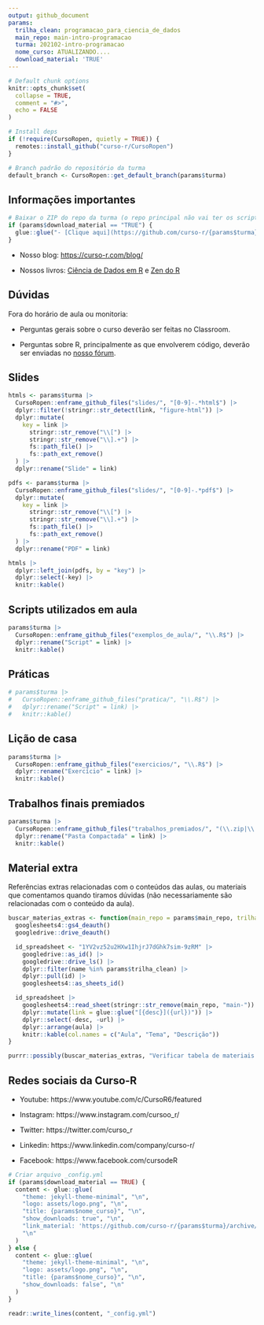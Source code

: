```yaml
---
output: github_document
params:
  trilha_clean: programacao_para_ciencia_de_dados
  main_repo: main-intro-programacao
  turma: 202102-intro-programacao
  nome_curso: ATUALIZANDO....
  download_material: 'TRUE'
---
```


<!-- README.md is generated from README.Rmd. Please edit that file -->

```r
# Default chunk options
knitr::opts_chunk$set(
  collapse = TRUE,
  comment = "#>",
  echo = FALSE
)

# Install deps
if (!require(CursoRopen, quietly = TRUE)) {
  remotes::install_github("curso-r/CursoRopen")
}

# Branch padrão do repositório da turma
default_branch <- CursoRopen::get_default_branch(params$turma)
```

## Informações importantes

```r
# Baixar o ZIP do repo da turma (o repo principal não vai ter os scripts feitos em aula)
if (params$download_material == "TRUE") {
  glue::glue("- [Clique aqui](https://github.com/curso-r/{params$turma}/archive/refs/heads/{default_branch}.zip) para baixar o material do curso.")
}
```

- Nosso blog: [https://curso-r.com/blog/](https://curso-r.com/blog/)

- Nossos livros: [Ciência de Dados em R](https://livro.curso-r.com/) e [Zen do R](https://curso-r.github.io/zen-do-r/)

## Dúvidas

Fora do horário de aula ou monitoria:

- Perguntas gerais sobre o curso deverão ser feitas no Classroom.

- Perguntas sobre R, principalmente as que envolverem código, deverão ser enviadas no [nosso fórum](https://discourse.curso-r.com/).

## Slides

```r
htmls <- params$turma |>
  CursoRopen::enframe_github_files("slides/", "[0-9]-.*html$") |>
  dplyr::filter(!stringr::str_detect(link, "figure-html")) |>
  dplyr::mutate(
    key = link |>
      stringr::str_remove("\\[") |>
      stringr::str_remove("\\].+") |>
      fs::path_file() |>
      fs::path_ext_remove()
  ) |>
  dplyr::rename("Slide" = link)

pdfs <- params$turma |>
  CursoRopen::enframe_github_files("slides/", "[0-9]-.*pdf$") |>
  dplyr::mutate(
    key = link |>
      stringr::str_remove("\\[") |>
      stringr::str_remove("\\].+") |>
      fs::path_file() |>
      fs::path_ext_remove()
  ) |>
  dplyr::rename("PDF" = link)

htmls |>
  dplyr::left_join(pdfs, by = "key") |>
  dplyr::select(-key) |>
  knitr::kable()
```

## Scripts utilizados em aula

```r
params$turma |>
  CursoRopen::enframe_github_files("exemplos_de_aula/", "\\.R$") |>
  dplyr::rename("Script" = link) |>
  knitr::kable()
```

## Práticas

```r
# params$turma |>
#   CursoRopen::enframe_github_files("pratica/", "\\.R$") |>
#   dplyr::rename("Script" = link) |>
#   knitr::kable()
```

## Lição de casa

```r
params$turma |>
  CursoRopen::enframe_github_files("exercicios/", "\\.R$") |>
  dplyr::rename("Exercício" = link) |>
  knitr::kable()
```

## Trabalhos finais premiados

```r
params$turma |>
  CursoRopen::enframe_github_files("trabalhos_premiados/", "(\\.zip|\\.rar)$") |>
  dplyr::rename("Pasta Compactada" = link) |>
  knitr::kable()
```

## Material extra

Referências extras relacionadas com o conteúdos das aulas, ou materiais que comentamos quando tiramos dúvidas (não necessariamente são relacionadas com o conteúdo da aula).

```r
buscar_materias_extras <- function(main_repo = params$main_repo, trilha_clean = params$trilha_clean) {
  googlesheets4::gs4_deauth()
  googledrive::drive_deauth()

  id_spreadsheet <- "1YV2vz52u2HXw1IhjrJ7dGhk7sim-9zRM" |>
    googledrive::as_id() |>
    googledrive::drive_ls() |>
    dplyr::filter(name %in% params$trilha_clean) |>
    dplyr::pull(id) |>
    googlesheets4::as_sheets_id()

  id_spreadsheet |>
    googlesheets4::read_sheet(stringr::str_remove(main_repo, "main-")) |>
    dplyr::mutate(link = glue::glue("[{desc}]({url})")) |>
    dplyr::select(-desc, -url) |>
    dplyr::arrange(aula) |>
    knitr::kable(col.names = c("Aula", "Tema", "Descrição"))
}

purrr::possibly(buscar_materias_extras, "Verificar tabela de materiais extras")()
```

## Redes sociais da Curso-R

- Youtube: https://www.youtube.com/c/CursoR6/featured

- Instagram: https://www.instagram.com/cursoo_r/

- Twitter: https://twitter.com/curso_r

- Linkedin: https://www.linkedin.com/company/curso-r/

- Facebook: https://www.facebook.com/cursodeR

```r
# Criar arquivo _config.yml
if (params$download_material == TRUE) {
  content <- glue::glue(
    "theme: jekyll-theme-minimal", "\n",
    "logo: assets/logo.png", "\n",
    "title: {params$nome_curso}", "\n",
    "show_downloads: true", "\n",
    "link_material: 'https://github.com/curso-r/{params$turma}/archive/refs/heads/{default_branch}.zip'",
    "\n"
  )
} else {
  content <- glue::glue(
    "theme: jekyll-theme-minimal", "\n",
    "logo: assets/logo.png", "\n",
    "title: {params$nome_curso}", "\n",
    "show_downloads: false", "\n"
  )
}

readr::write_lines(content, "_config.yml")
```
